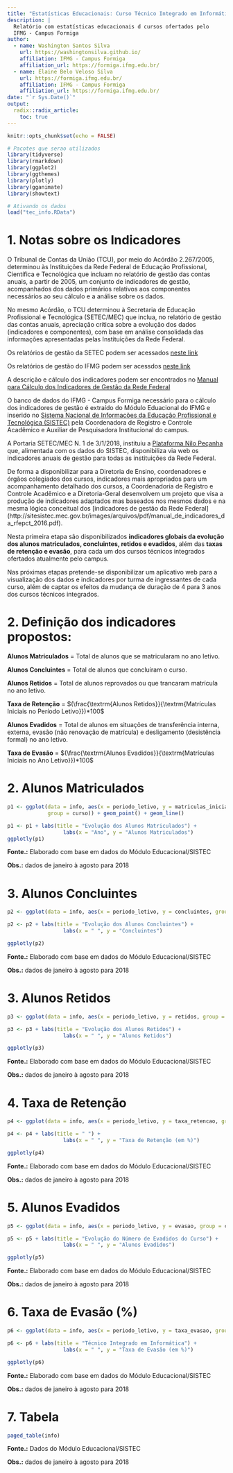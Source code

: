 ```yaml
---
title: "Estatísticas Educacionais: Curso Técnico Integrado em Informática"
description: |
  Relatório com estatísticas educacionais d cursos ofertados pelo 
  IFMG - Campus Formiga
author:
  - name: Washington Santos Silva 
    url: https://washingtonsilva.github.io/
    affiliation: IFMG - Campus Formiga
    affiliation_url: https://formiga.ifmg.edu.br/
  - name: Elaine Belo Veloso Silva 
    url: https://formiga.ifmg.edu.br/
    affiliation: IFMG - Campus Formiga
    affiliation_url: https://formiga.ifmg.edu.br/
date: "`r Sys.Date()`"
output: 
  radix::radix_article:
    toc: true
---
```


```r
knitr::opts_chunk$set(echo = FALSE)
```

```r

# Pacotes que serao utilizados
library(tidyverse)
library(rmarkdown)
library(ggplot2)
library(ggthemes)
library(plotly)
library(gganimate)
library(showtext)

# Ativando os dados
load("tec_info.RData")
```

# 1. Notas sobre os Indicadores

O Tribunal de Contas da União (TCU), por meio do Acórdão 2.267/2005, determinou
às Instituições da Rede Federal de Educação Profissional, Científica e 
Tecnológica que incluam no relatório de gestão das contas anuais, a partir 
de 2005, um conjunto de indicadores de gestão, acompanhados dos dados 
primários relativos aos componentes necessários ao seu cálculo e a análise 
sobre os dados.

No mesmo Acórdão, o TCU determinou à Secretaria de Educação Profissional e 
Tecnológica (SETEC/MEC) que inclua, no relatório de gestão das contas anuais, 
apreciação crítica sobre a evolução dos dados (indicadores e componentes), 
com base em análise consolidada das informações apresentadas pelas Instituições
da Rede Federal.

Os relatórios de gestão da SETEC podem ser acessados [neste link](http://portal.mec.gov.br/escola-de-gestores-da-educacao-basica/190-secretarias-112877938/setec-1749372213/21519-analise-de-indicadores)

Os relatórios de gestão do IFMG podem ser acessdos [neste link](https://www.ifmg.edu.br/portal/acesso-a-informacao/auditorias/pagina-sobre-auditorias)

A descrição e cálculo dos indicadores podem ser encontrados no 
[Manual para Cálculo dos Indicadores de Gestão da Rede Federal](http://sitesistec.mec.gov.br/images/arquivos/pdf/manual_de_indicadores_da_rfepct_2016.pdf)

O banco de dados do IFMG - Campus Formiga necessário para o cálculo dos 
indicadores de gestão é extraído do Módulo Eduacional do IFMG e inserido 
no [Sistema Nacional de Informações da Educação Profissional e Tecnológica (SISTEC)](http://sitesistec.mec.gov.br/) pela Coordenadora de Registro e 
Controle Acadêmico e Auxiliar de Pesquisadora Institucional do campus.

A Portaria SETEC/MEC N. 1 de 3/1/2018, instituiu a [Plataforma Nilo Peçanha](https://www.plataformanilopecanha.org/) que, alimentada com os dados 
do SISTEC, disponibiliza via web os indicadores anuais de gestão para todas 
as instituições da Rede Federal.

De forma a disponibilizar para a Diretoria de Ensino, coordenadores e órgãos 
colegiados dos cursos, indicadores mais apropriados para um acompanhamento 
detalhado dos cursos, a Coordenadoria de Registro e Controle Acadêmico e a
Diretoria-Geral desenvolvem um projeto que visa a produção de indicadores 
adaptados mas baseados nos mesmos dados e na mesma lógica conceitual dos 
[indicadores de gestão da Rede Federal]
(http://sitesistec.mec.gov.br/images/arquivos/pdf/manual_de_indicadores_da_rfepct_2016.pdf).

Nesta primeira etapa são disponibilizados **indicadores globais da evolução 
dos alunos matriculados, concluintes, retidos e evadidos**, além das **taxas 
de retenção e evasão**, para cada um dos cursos técnicos integrados ofertados 
atualmente pelo campus. 

Nas próximas etapas pretende-se disponibilizar um aplicativo web para a 
visualização dos dados e indicadores por turma de ingressantes de cada curso, 
além de captar os efeitos da mudança de duração de 4 para 3 anos dos cursos 
técnicos integrados.

# 2.  Definição dos indicadores propostos:

**Alunos Matriculados** = Total de alunos que se matricularam no ano letivo.

**Alunos Concluintes** = Total de alunos que concluíram o curso.

**Alunos Retidos** = Total de alunos reprovados ou que trancaram matrícula no 
ano letivo.

**Taxa de Retenção** = $(\frac{\textrm{Alunos Retidos}}{\textrm{Matrículas 
Iniciais no Período Letivo}})*100$	

**Alunos Evadidos** = Total de alunos em situações de transferência interna, 
externa, evasão (não renovação de matrícula) e desligamento (desistência 
formal) no ano letivo.	

**Taxa de Evasão** =  $(\frac{\textrm{Alunos Evadidos}}{\textrm{Matrículas 
Iniciais no Ano Letivo}})*100$

# 2. Alunos Matriculados

```r

p1 <- ggplot(data = info, aes(x = periodo_letivo, y = matriculas_iniciais, 
             group = curso)) + geom_point() + geom_line() 

p1 <- p1 + labs(title = "Evolução dos Alunos Matriculados") +
                  labs(x = "Ano", y = "Alunos Matriculados")
ggplotly(p1)
```
**Fonte.:** Elaborado com base em dados do Módulo 
            Educacional/SISTEC 

**Obs.:** dados de janeiro à agosto para 2018 

# 3. Alunos Concluintes

```r

p2 <- ggplot(data = info, aes(x = periodo_letivo, y = concluintes, group = curso)) + geom_point() + geom_line() 

p2 <- p2 + labs(title = "Evolução dos Alunos Concluintes") +
                  labs(x = " ", y = "Concluintes")

ggplotly(p2)
```
**Fonte.:** Elaborado com base em dados do Módulo 
            Educacional/SISTEC 

**Obs.:** dados de janeiro à agosto para 2018 

# 3. Alunos Retidos

```r

p3 <- ggplot(data = info, aes(x = periodo_letivo, y = retidos, group = curso)) + geom_point() + geom_line() 

p3 <- p3 + labs(title = "Evolução dos Alunos Retidos") +
                  labs(x = " ", y = "Alunos Retidos")

ggplotly(p3)
```
**Fonte.:** Elaborado com base em dados do Módulo 
            Educacional/SISTEC 

**Obs.:** dados de janeiro à agosto para 2018 

# 4. Taxa de Retenção 

```r

p4 <- ggplot(data = info, aes(x = periodo_letivo, y = taxa_retencao, group = curso)) + geom_point() + geom_line() 

p4 <- p4 + labs(title = " ") +
                  labs(x = " ", y = "Taxa de Retenção (em %)")

ggplotly(p4)
```
**Fonte.:** Elaborado com base em dados do Módulo 
            Educacional/SISTEC 

**Obs.:** dados de janeiro à agosto para 2018 

# 5. Alunos Evadidos

```r

p5 <- ggplot(data = info, aes(x = periodo_letivo, y = evasao, group = curso)) + geom_point() + geom_line() 

p5 <- p5 + labs(title = "Evolução do Número de Evadidos do Curso") +
                  labs(x = " ", y = "Alunos Evadidos")

ggplotly(p5)
```
**Fonte.:** Elaborado com base em dados do Módulo 
            Educacional/SISTEC 

**Obs.:** dados de janeiro à agosto para 2018 

# 6. Taxa de Evasão (%) 

```r

p6 <- ggplot(data = info, aes(x = periodo_letivo, y = taxa_evasao, group = curso)) + geom_point() + geom_line() 

p6 <- p6 + labs(title = "Técnico Integrado em Informática") +
                  labs(x = " ", y = "Taxa de Evasão (em %)")

ggplotly(p6)
```
**Fonte.:** Elaborado com base em dados do Módulo 
            Educacional/SISTEC 

**Obs.:** dados de janeiro à agosto para 2018 

# 7. Tabela

```r
paged_table(info)
```
**Fonte.:** Dados do Módulo Educacional/SISTEC 

**Obs.:** dados de janeiro à agosto para 2018 


